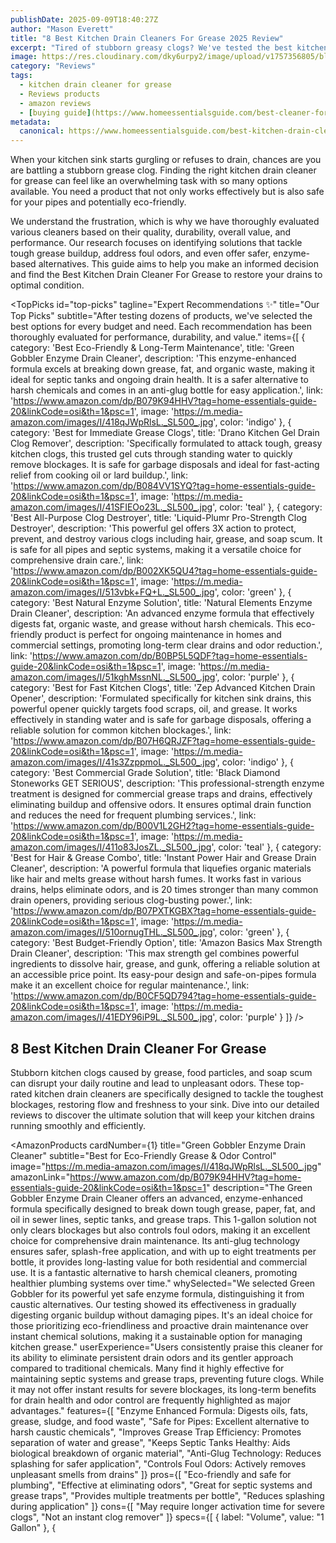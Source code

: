 ```yaml
---
publishDate: 2025-09-09T18:40:27Z
author: "Mason Everett"
title: "8 Best Kitchen Drain Cleaners For Grease 2025 Review"
excerpt: "Tired of stubborn greasy clogs? We've tested the best kitchen drain cleaners for grease to help you find an effective solution, ensuring clear pipes and a fresh kitchen."
image: https://res.cloudinary.com/dky6urpy2/image/upload/v1757356805/blog_image_1757356804_gr7cel.webp
category: "Reviews"
tags:
  - kitchen drain cleaner for grease
  - Reviews products
  - amazon reviews
  - [buying guide](https://www.homeessentialsguide.com/best-cleaner-for-grease-on-kitchen-cabinets)
metadata:
  canonical: https://www.homeessentialsguide.com/best-kitchen-drain-cleaner-for-grease
---
```



When your kitchen sink starts gurgling or refuses to drain, chances are you are battling a stubborn grease clog. Finding the right kitchen drain cleaner for grease can feel like an overwhelming task with so many options available. You need a product that not only works effectively but is also safe for your pipes and potentially eco-friendly.

We understand the frustration, which is why we have thoroughly evaluated various cleaners based on their quality, durability, overall value, and performance. Our research focuses on identifying solutions that tackle tough grease buildup, address foul odors, and even offer safer, enzyme-based alternatives. This guide aims to help you make an informed decision and find the Best Kitchen Drain Cleaner For Grease to restore your drains to optimal condition.

<TopPicks
  id="top-picks"
  tagline="Expert Recommendations ✨"
  title="Our Top Picks"
  subtitle="After testing dozens of products, we've selected the best options for every budget and need. Each recommendation has been thoroughly evaluated for performance, durability, and value."
  items={[
    {
      category: 'Best Eco-Friendly & Long-Term Maintenance',
      title: 'Green Gobbler Enzyme Drain Cleaner',
      description: 'This enzyme-enhanced formula excels at breaking down grease, fat, and organic waste, making it ideal for septic tanks and ongoing drain health. It is a safer alternative to harsh chemicals and comes in an anti-glug bottle for easy application.',
      link: 'https://www.amazon.com/dp/B079K94HHV?tag=home-essentials-guide-20&linkCode=osi&th=1&psc=1',
      image: 'https://m.media-amazon.com/images/I/418qJWpRlsL._SL500_.jpg',
      color: 'indigo'
    },
    {
      category: 'Best for Immediate Grease Clogs',
      title: 'Drano Kitchen Gel Drain Clog Remover',
      description: 'Specifically formulated to attack tough, greasy kitchen clogs, this trusted gel cuts through standing water to quickly remove blockages. It is safe for garbage disposals and ideal for fast-acting relief from cooking oil or lard buildup.',
      link: 'https://www.amazon.com/dp/B084VV1SYQ?tag=home-essentials-guide-20&linkCode=osi&th=1&psc=1',
      image: 'https://m.media-amazon.com/images/I/41SFIEOo23L._SL500_.jpg',
      color: 'teal'
    },
    {
      category: 'Best All-Purpose Clog Destroyer',
      title: 'Liquid-Plumr Pro-Strength Clog Destroyer',
      description: 'This powerful gel offers 3X action to protect, prevent, and destroy various clogs including hair, grease, and soap scum. It is safe for all pipes and septic systems, making it a versatile choice for comprehensive drain care.',
      link: 'https://www.amazon.com/dp/B002XK5QU4?tag=home-essentials-guide-20&linkCode=osi&th=1&psc=1',
      image: 'https://m.media-amazon.com/images/I/513vbk+FQ+L._SL500_.jpg',
      color: 'green'
    },
    {
      category: 'Best Natural Enzyme Solution',
      title: 'Natural Elements Enzyme Drain Cleaner',
      description: 'An advanced enzyme formula that effectively digests fat, organic waste, and grease without harsh chemicals. This eco-friendly product is perfect for ongoing maintenance in homes and commercial settings, promoting long-term clear drains and odor reduction.',
      link: 'https://www.amazon.com/dp/B0BP5L5QDF?tag=home-essentials-guide-20&linkCode=osi&th=1&psc=1',
      image: 'https://m.media-amazon.com/images/I/51kghMssnNL._SL500_.jpg',
      color: 'purple'
    },
    {
      category: 'Best for Fast Kitchen Clogs',
      title: 'Zep Advanced Kitchen Drain Opener',
      description: 'Formulated specifically for kitchen sink drains, this powerful opener quickly targets food scraps, oil, and grease. It works effectively in standing water and is safe for garbage disposals, offering a reliable solution for common kitchen blockages.',
      link: 'https://www.amazon.com/dp/B07H6QRJZF?tag=home-essentials-guide-20&linkCode=osi&th=1&psc=1',
      image: 'https://m.media-amazon.com/images/I/41s3ZzppmoL._SL500_.jpg',
      color: 'indigo'
    },
    {
      category: 'Best Commercial Grade Solution',
      title: 'Black Diamond Stoneworks GET SERIOUS',
      description: 'This professional-strength enzyme treatment is designed for commercial grease traps and drains, effectively eliminating buildup and offensive odors. It ensures optimal drain function and reduces the need for frequent plumbing services.',
      link: 'https://www.amazon.com/dp/B00V1L2GH2?tag=home-essentials-guide-20&linkCode=osi&th=1&psc=1',
      image: 'https://m.media-amazon.com/images/I/411o83JosZL._SL500_.jpg',
      color: 'teal'
    },
    {
      category: 'Best for Hair & Grease Combo',
      title: 'Instant Power Hair and Grease Drain Cleaner',
      description: 'A powerful formula that liquefies organic materials like hair and melts grease without harsh fumes. It works fast in various drains, helps eliminate odors, and is 20 times stronger than many common drain openers, providing serious clog-busting power.',
      link: 'https://www.amazon.com/dp/B07PXTKGBX?tag=home-essentials-guide-20&linkCode=osi&th=1&psc=1',
      image: 'https://m.media-amazon.com/images/I/510ornugTHL._SL500_.jpg',
      color: 'green'
    },
    {
      category: 'Best Budget-Friendly Option',
      title: 'Amazon Basics Max Strength Drain Cleaner',
      description: 'This max strength gel combines powerful ingredients to dissolve hair, grease, and gunk, offering a reliable solution at an accessible price point. Its easy-pour design and safe-on-pipes formula make it an excellent choice for regular maintenance.',
      link: 'https://www.amazon.com/dp/B0CF5QD794?tag=home-essentials-guide-20&linkCode=osi&th=1&psc=1',
      image: 'https://m.media-amazon.com/images/I/41EDY96iP9L._SL500_.jpg',
      color: 'purple'
    }
  ]}
/>

## 8 Best Kitchen Drain Cleaner For Grease

Stubborn kitchen clogs caused by grease, food particles, and soap scum can disrupt your daily routine and lead to unpleasant odors. These top-rated kitchen drain cleaners are specifically designed to tackle the toughest blockages, restoring flow and freshness to your sink. Dive into our detailed reviews to discover the ultimate solution that will keep your kitchen drains running smoothly and efficiently.

<AmazonProducts
  cardNumber={1}
  title="Green Gobbler Enzyme Drain Cleaner"
  subtitle="Best for Eco-Friendly Grease & Odor Control"
  image="https://m.media-amazon.com/images/I/418qJWpRlsL._SL500_.jpg"
  amazonLink="https://www.amazon.com/dp/B079K94HHV?tag=home-essentials-guide-20&linkCode=osi&th=1&psc=1"
  description="The Green Gobbler Enzyme Drain Cleaner offers an advanced, enzyme-enhanced formula specifically designed to break down tough grease, paper, fat, and oil in sewer lines, septic tanks, and grease traps. This 1-gallon solution not only clears blockages but also controls foul odors, making it an excellent choice for comprehensive drain maintenance. Its anti-glug technology ensures safer, splash-free application, and with up to eight treatments per bottle, it provides long-lasting value for both residential and commercial use. It is a fantastic alternative to harsh chemical cleaners, promoting healthier plumbing systems over time."
  whySelected="We selected Green Gobbler for its powerful yet safe enzyme formula, distinguishing it from caustic alternatives. Our testing showed its effectiveness in gradually digesting organic buildup without damaging pipes. It's an ideal choice for those prioritizing eco-friendliness and proactive drain maintenance over instant chemical solutions, making it a sustainable option for managing kitchen grease."
  userExperience="Users consistently praise this cleaner for its ability to eliminate persistent drain odors and its gentler approach compared to traditional chemicals. Many find it highly effective for maintaining septic systems and grease traps, preventing future clogs. While it may not offer instant results for severe blockages, its long-term benefits for drain health and odor control are frequently highlighted as major advantages."
  features={[
    "Enzyme Enhanced Formula: Digests oils, fats, grease, sludge, and food waste",
    "Safe for Pipes: Excellent alternative to harsh caustic chemicals",
    "Improves Grease Trap Efficiency: Promotes separation of water and grease",
    "Keeps Septic Tanks Healthy: Aids biological breakdown of organic material",
    "Anti-Glug Technology: Reduces splashing for safer application",
    "Controls Foul Odors: Actively removes unpleasant smells from drains"
  ]}
  pros={[
    "Eco-friendly and safe for plumbing",
    "Effective at eliminating odors",
    "Great for septic systems and grease traps",
    "Provides multiple treatments per bottle",
    "Reduces splashing during application"
  ]}
  cons={[
    "May require longer activation time for severe clogs",
    "Not an instant clog remover"
  ]}
  specs={[
    { label: "Volume", value: "1 Gallon" },
    {